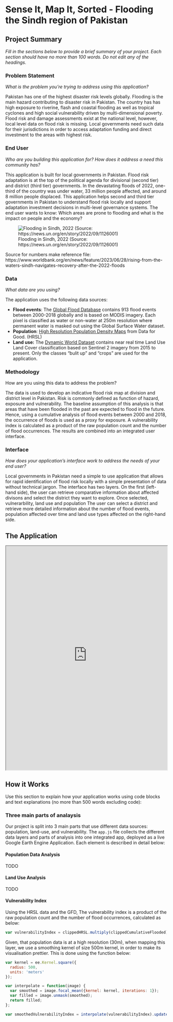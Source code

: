 # Sense It, Map It, Sorted - Flooding the Sindh region of Pakistan

## Project Summary

*Fill in the sections below to provide a brief summary of your project. Each section should have no more than 100 words. Do not edit any of the headings.*

### Problem Statement

*What is the problem you're trying to address using this application?*

Pakistan has one of the highest disaster risk levels globally. Flooding is the main hazard contributing to disaster risk in Pakistan. The country has has high exposure to riverine, flash and coastal flooding as well as tropical cyclones and high social vulnerability driven by multi-dimensional poverty. Flood risk and damage assessments exist at the national level, however, local level data on flood risk is missing. Local governments need such data for their jurisdictions in order to access adaptation funding and direct investment to the areas with highest risk.

### End User

*Who are you building this application for? How does it address a need this community has?*

This application is built for local governments in Pakistan. Flood risk adaptation is at the top of the political agenda for divisional (second tier) and district (third tier) governments. In the devastating floods of 2022, one-third of the country was under water, 33 million people affected, and around 8 million people displaced. This application helps second and third tier governments in Pakistan to understand flood risk locally and support adaptation investment decisions in multi-level governance systems. The end user wants to know: Which areas are prone to flooding and what is the impact on people and the economy?

![Flooding in Sindh, 2022 (Source: https://news.un.org/en/story/2022/09/1126001)](images/floodsindh.jpg)

Source for numbers make reference file: https://www.worldbank.org/en/news/feature/2023/06/28/rising-from-the-waters-sindh-navigates-recovery-after-the-2022-floods

### Data

*What data are you using?*

The application uses the following data sources:

-   **Flood events**: The [Global Flood Database](https://developers.google.com/earth-engine/datasets/catalog/GLOBAL_FLOOD_DB_MODIS_EVENTS_V1) contains 913 flood events between 2000-2018 globally and is based on MODIS imagery. Each pixel is classified as water or non-water at 250m resolution where permanent water is masked out using the Global Surface Water dataset.
-   **Population**: [High Resolution Population Density Maps](https://dataforgood.facebook.com/dfg/tools/high-resolution-population-density-maps) from Data for Good. (HRSL)
-   **Land use:** The [Dynamic World Dataset](https://developers.google.com/earth-engine/datasets/catalog/GOOGLE_DYNAMICWORLD_V1) contains near real time Land Use Land Cover classification based on Sentinel 2 imagery from 2015 to present. Only the classes "bulit up" and "crops" are used for the application.

### Methodology

How are you using this data to address the problem?

The data is used to develop an indicative flood risk map at division and district level in Pakistan. Risk is commonly defined as function of hazard, exposure and vulnerability. The baseline assumption of this analysis is that areas that have been flooded in the past are expected to flood in the future. Hence, using a cumulative analysis of flood events between 2000 and 2018, the occurrence of floods is used as a proxy for exposure. A vulnerability index is calculated as a product of the raw population count and the number of flood occurrences. The results are combined into an integrated user interface.

### Interface

*How does your application's interface work to address the needs of your end user?*

Local governments in Pakistan need a simple to use application that allows for rapid identification of flood risk locally with a simple presentation of data without technical jargon. The interface has two layers. On the first (left-hand side), the user can retrieve comparative information about affected divisons and select the district they want to explore. Once selected, vulnerarbility, land use and population The user can select a district and retrieve more detailed information about the number of flood events, population affected over time and land use types affected on the right-hand side.

## The Application

::: column-page
<iframe src="https://ee-yankomagn.projects.earthengine.app/view/floods-pakistan" width="100%" height="700px">

</iframe>
:::

## How it Works

Use this section to explain how your application works using code blocks and text explanations (no more than 500 words excluding code):

### Three main parts of analaysis

Our project is split into 3 main parts that use different data sources: population, land-use, and vulnerability. The `app.js` file collects the different data layers and parts of analysis into one integrated app, deployed as a live Google Earth Engine Application. Each element is described in detail below:

#### Population Data Analysis

TODO

#### Land Use Analysis

TODO

#### Vulnerability Index

Using the HRSL data and the GFD, The vulnerability index is a product of the raw population count and the number of flood occurrences, calculated as below:

``` js
var vulnerabilityIndex = clippedHRSL.multiply(clippedCumulativeFlooded);
```

Given, that population data is at a high resolution (30m), when mapping this layer, we use a smoothing kernel of size 500m kernel, in order to make its visualisation prettier. This is done using the function below:

``` js
var kernel = ee.Kernel.square({
  radius: 500,
  units: 'meters'
});

var interpolate = function(image) {
  var smoothed = image.focal_mean({kernel: kernel, iterations: 1});
  var filled = image.unmask(smoothed);
  return filled;
};

var smoothedVulnerabilityIndex = interpolate(vulnerabilityIndex).updateMask(interpolate(vulnerabilityIndex).gt(0));
```
